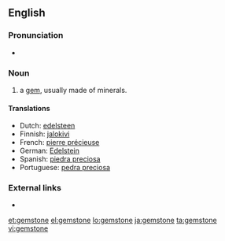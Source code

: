 ==English==
{{rfc-auto}}
===Pronunciation===
*{{audio|en-us-gemstone.ogg|Audio (US)}}

===Noun===
{{en-noun}}

# a [[gem]], usually made of minerals.

====Translations====
{{top}}
*Dutch: [[edelsteen]] {{m}}
*Finnish: [[jalokivi]]
*French: [[pierre précieuse]] {{f}}
*German: [[Edelstein]] {{m}}
*Spanish: [[piedra preciosa]] {{f}}
*Portuguese: [[pedra preciosa]] {{f}}
{{bottom}}

===External links===
* {{pedialite}}

[[et:gemstone]]
[[el:gemstone]]
[[lo:gemstone]]
[[ja:gemstone]]
[[ta:gemstone]]
[[vi:gemstone]]